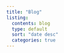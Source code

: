 ```yaml
---
title: "Blog"
listing: 
  contents: blog
  type: default
  sort: "date desc"
  categories: true
---
```

